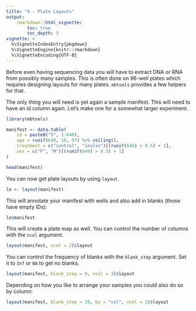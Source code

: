 ```yaml
---
title: "9 - Plate Layouts"
output:
    rmarkdown::html_vignette:
        toc: true
        toc_depth: 3
vignette: >
  %\VignetteIndexEntry{pkgdown}
  %\VignetteEngine{knitr::rmarkdown}
  %\VignetteEncoding{UTF-8}
---
```


Before even having sequencing data you will have to extract DNA or RNA from possibly many samples. This is often
done on 96-well plates which requires designing layouts for many plates. `mbtools` provides a few helpers for that.

The only thing you will need is yet again a sample manifest. This will need to have an id column again. 
Let's make one for a somewhat larger experiment.

```r
library(mbtools)

manifest <- data.table(
    id = paste0("S", 1:640),
    age = runif(640, 18, 97) %>% ceiling(),
    treatment = c("control", "inulin")[(runif(640) > 0.5) + 1],
    sex = c("F", "M")[(runif(640) > 0.5) + 1]
)

head(manifest)
```

You can now get plate layouts by using `layout`.

```r
lo <- layout(manifest)
```

This will annotate your manifest with wells and also add in blanks (those have empty IDs):

```r
lo$manifest
```

This will create a plate map as well. You can control the number of columns with the `ncol` argument.

```r
layout(manifest, ncol = 2)$layout
```

You can control the frequency of blanks with the `blank_step` argument. Set it to `Inf` or `NA` to get no blanks.

```r
layout(manifest, blank_step = 9, ncol = 3)$layout
```

Depending on how you like to arrange your samples you could also do so by column:

```r
layout(manifest, blank_step = 10, by = "col", ncol = 3)$layout
```
